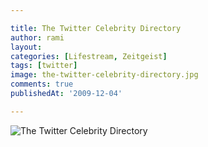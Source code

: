 ```yaml
---

title: The Twitter Celebrity Directory
author: rami
layout: 
categories: [Lifestream, Zeitgeist]
tags: [twitter]
image: the-twitter-celebrity-directory.jpg
comments: true
publishedAt: '2009-12-04'

---
```


![The Twitter Celebrity Directory](/assets/images/content/zeitgeist/the-twitter-celebrity-directory.jpg)
